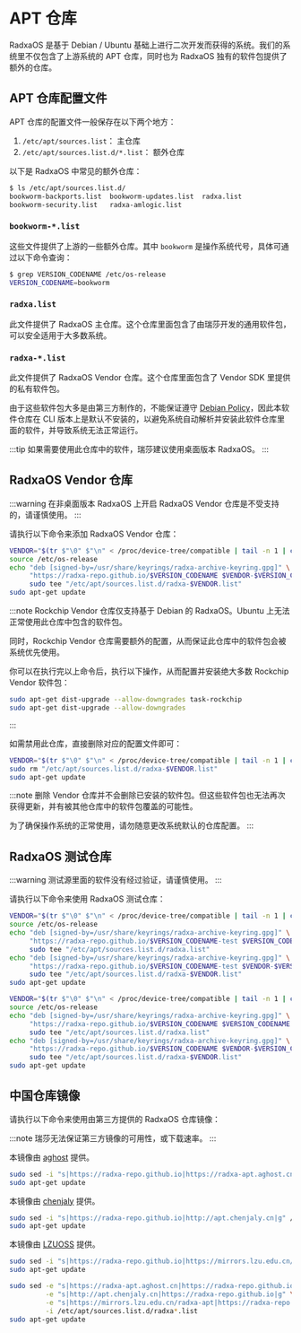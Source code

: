 # APT 仓库

RadxaOS 是基于 Debian / Ubuntu 基础上进行二次开发而获得的系统。我们的系统里不仅包含了上游系统的 APT 仓库，同时也为 RadxaOS 独有的软件包提供了额外的仓库。

## APT 仓库配置文件

APT 仓库的配置文件一般保存在以下两个地方：

1. `/etc/apt/sources.list`： 主仓库
2. `/etc/apt/sources.list.d/*.list`： 额外仓库

以下是 RadxaOS 中常见的额外仓库：

```bash
$ ls /etc/apt/sources.list.d/
bookworm-backports.list  bookworm-updates.list  radxa.list
bookworm-security.list   radxa-amlogic.list
```

### `bookworm-*.list`

这些文件提供了上游的一些额外仓库。其中 `bookworm` 是操作系统代号，具体可通过以下命令查询：

```bash
$ grep VERSION_CODENAME /etc/os-release
VERSION_CODENAME=bookworm
```

### `radxa.list`

此文件提供了 RadxaOS 主仓库。这个仓库里面包含了由瑞莎开发的通用软件包，可以安全适用于大多数系统。

### `radxa-*.list`

此文件提供了 RadxaOS Vendor 仓库。这个仓库里面包含了 Vendor SDK 里提供的私有软件包。

由于这些软件包大多是由第三方制作的，不能保证遵守 [Debian Policy](https://www.debian.org/doc/debian-policy/)，因此本软件仓库在 CLI 版本上是默认不安装的，以避免系统自动解析并安装此软件仓库里面的软件，并导致系统无法正常运行。

:::tip
如果需要使用此仓库中的软件，瑞莎建议使用桌面版本 RadxaOS。
:::

## RadxaOS Vendor 仓库

<Tabs queryString="vendor-repo">
  <TabItem value="enable" label="开启">

:::warning
在非桌面版本 RadxaOS 上开启 RadxaOS Vendor 仓库是不受支持的，请谨慎使用。
:::

请执行以下命令来添加 RadxaOS Vendor 仓库：

```bash
VENDOR="$(tr $"\0" $"\n" < /proc/device-tree/compatible | tail -n 1 | cut -d "," -f 1)"
source /etc/os-release
echo "deb [signed-by=/usr/share/keyrings/radxa-archive-keyring.gpg]" \
     "https://radxa-repo.github.io/$VERSION_CODENAME $VENDOR-$VERSION_CODENAME main" | \
     sudo tee "/etc/apt/sources.list.d/radxa-$VENDOR.list"
sudo apt-get update
```

:::note
Rockchip Vendor 仓库仅支持基于 Debian 的 RadxaOS。Ubuntu 上无法正常使用此仓库中包含的软件包。

同时，Rockchip Vendor 仓库需要额外的配置，从而保证此仓库中的软件包会被系统优先使用。

你可以在执行完以上命令后，执行以下操作，从而配置并安装绝大多数 Rockchip Vendor 软件包：

```bash
sudo apt-get dist-upgrade --allow-downgrades task-rockchip
sudo apt-get dist-upgrade --allow-downgrades
```

:::

  </TabItem>
  <TabItem value="disable" label="关闭">

如需禁用此仓库，直接删除对应的配置文件即可：

```bash
VENDOR="$(tr $"\0" $"\n" < /proc/device-tree/compatible | tail -n 1 | cut -d "," -f 1)"
sudo rm "/etc/apt/sources.list.d/radxa-$VENDOR.list"
sudo apt-get update
```

:::note
删除 Vendor 仓库并不会删除已安装的软件包。但这些软件包也无法再次获得更新，并有被其他仓库中的软件包覆盖的可能性。

为了确保操作系统的正常使用，请勿随意更改系统默认的仓库配置。
:::

  </TabItem>
</Tabs>

## RadxaOS 测试仓库

<Tabs queryString="test-repo">
  <TabItem value="enable" label="开启">

:::warning
测试源里面的软件没有经过验证，请谨慎使用。
:::

请执行以下命令来使用 RadxaOS 测试仓库：

```bash
VENDOR="$(tr $"\0" $"\n" < /proc/device-tree/compatible | tail -n 1 | cut -d "," -f 1)"
source /etc/os-release
echo "deb [signed-by=/usr/share/keyrings/radxa-archive-keyring.gpg]" \
     "https://radxa-repo.github.io/$VERSION_CODENAME-test $VERSION_CODENAME-test main" | \
     sudo tee "/etc/apt/sources.list.d/radxa.list"
echo "deb [signed-by=/usr/share/keyrings/radxa-archive-keyring.gpg]" \
     "https://radxa-repo.github.io/$VERSION_CODENAME-test $VENDOR-$VERSION_CODENAME-test main" | \
     sudo tee "/etc/apt/sources.list.d/radxa-$VENDOR.list"
sudo apt-get update
```

  </TabItem>
  <TabItem value="disable" label="关闭">

```bash
VENDOR="$(tr $"\0" $"\n" < /proc/device-tree/compatible | tail -n 1 | cut -d "," -f 1)"
source /etc/os-release
echo "deb [signed-by=/usr/share/keyrings/radxa-archive-keyring.gpg]" \
     "https://radxa-repo.github.io/$VERSION_CODENAME $VERSION_CODENAME main" | \
     sudo tee "/etc/apt/sources.list.d/radxa.list"
echo "deb [signed-by=/usr/share/keyrings/radxa-archive-keyring.gpg]" \
     "https://radxa-repo.github.io/$VERSION_CODENAME $VENDOR-$VERSION_CODENAME main" | \
     sudo tee "/etc/apt/sources.list.d/radxa-$VENDOR.list"
sudo apt-get update
```

  </TabItem>
</Tabs>

## 中国仓库镜像

请执行以下命令来使用由第三方提供的 RadxaOS 仓库镜像：

:::note
瑞莎无法保证第三方镜像的可用性，或下载速率。
:::

<Tabs queryString="mirror">
  <TabItem value="aghost">

本镜像由 [aghost](mailto:ggg17226@gmail.com) 提供。

```bash
sudo sed -i "s|https://radxa-repo.github.io|https://radxa-apt.aghost.cn|g" /etc/apt/sources.list.d/radxa*.list
sudo apt-get update
```

  </TabItem>
  <TabItem value="chenjaly">

本镜像由 [chenjaly](mailto:2540735020@qq.com) 提供。

```bash
sudo sed -i "s|https://radxa-repo.github.io|http://apt.chenjaly.cn|g" /etc/apt/sources.list.d/radxa*.list
sudo apt-get update
```

  </TabItem>
  <TabItem value="LZUOSS">

本镜像由 [LZUOSS](https://mirrors.lzu.edu.cn) 提供。

```bash
sudo sed -i "s|https://radxa-repo.github.io|https://mirrors.lzu.edu.cn/radxa-apt|g" /etc/apt/sources.list.d/radxa*.list
sudo apt-get update
```

  </TabItem>
  <TabItem value="default" label="恢复默认">

```bash
sudo sed -e "s|https://radxa-apt.aghost.cn|https://radxa-repo.github.io|g" \
         -e "s|http://apt.chenjaly.cn|https://radxa-repo.github.io|g" \
         -e "s|https://mirrors.lzu.edu.cn/radxa-apt|https://radxa-repo.github.io|g" \
         -i /etc/apt/sources.list.d/radxa*.list
sudo apt-get update
```

  </TabItem>
</Tabs>
